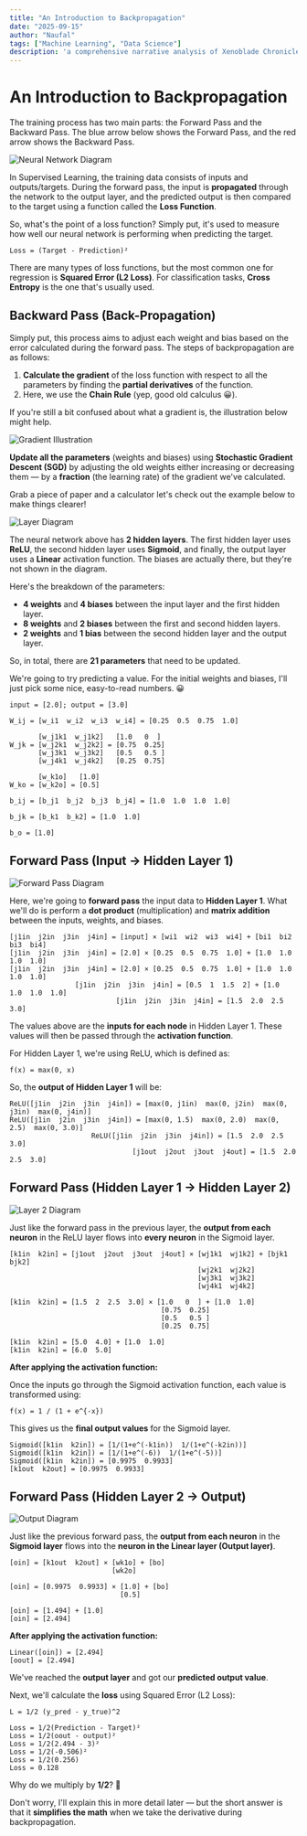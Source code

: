 ```yaml
---
title: "An Introduction to Backpropagation"
date: "2025-09-15"
author: "Naufal"
tags: ["Machine Learning", "Data Science"]
description: 'a comprehensive narrative analysis of Xenoblade Chronicles 3, positioning it as the culmination of the "Klaus Saga" trilogy. It explores how the game delves into existential themes of life, death, and the importance of moving forward amidst uncertainty.'
---
```



# An Introduction to Backpropagation

The training process has two main parts: the Forward Pass and the Backward Pass. The blue arrow below shows the Forward Pass, and the red arrow shows the Backward Pass.

![Neural Network Diagram](Blog/Backpropagation/NeuralNN.png)

In Supervised Learning, the training data consists of inputs and outputs/targets. During the forward pass, the input is **propagated** through the network to the output layer, and the predicted output is then compared to the target using a function called the **Loss Function**.

So, what's the point of a loss function? Simply put, it's used to measure how well our neural network is performing when predicting the target.

```
Loss = (Target - Prediction)²
```
There are many types of loss functions, but the most common one for regression is **Squared Error (L2 Loss)**. For classification tasks, **Cross Entropy** is the one that's usually used.

## Backward Pass (Back-Propagation)

Simply put, this process aims to adjust each weight and bias based on the error calculated during the forward pass. The steps of backpropagation are as follows:

1. **Calculate the gradient** of the loss function with respect to all the parameters by finding the **partial derivatives** of the function.
2. Here, we use the **Chain Rule** (yep, good old calculus 😀).

If you're still a bit confused about what a gradient is, the illustration below might help.

![Gradient Illustration](Blog/Backpropagation/gradient.gif)

**Update all the parameters** (weights and biases) using **Stochastic Gradient Descent (SGD)** by adjusting the old weights either increasing or decreasing them — by a **fraction** (the learning rate) of the gradient we've calculated.

Grab a piece of paper and a calculator let's check out the example below to make things clearer!

![Layer Diagram](Blog/Backpropagation/Layer.png)

The neural network above has **2 hidden layers**. The first hidden layer uses **ReLU**, the second hidden layer uses **Sigmoid**, and finally, the output layer uses a **Linear** activation function. The biases are actually there, but they're not shown in the diagram.

Here's the breakdown of the parameters:

* **4 weights** and **4 biases** between the input layer and the first hidden layer.
* **8 weights** and **2 biases** between the first and second hidden layers.
* **2 weights** and **1 bias** between the second hidden layer and the output layer.

So, in total, there are **21 parameters** that need to be updated.

We're going to try predicting a value. For the initial weights and biases, I'll just pick some nice, easy-to-read numbers. 😀

```
input = [2.0]; output = [3.0]

W_ij = [w_i1  w_i2  w_i3  w_i4] = [0.25  0.5  0.75  1.0]

       [w_j1k1  w_j1k2]   [1.0   0  ]
W_jk = [w_j2k1  w_j2k2] = [0.75  0.25]
       [w_j3k1  w_j3k2]   [0.5   0.5 ]
       [w_j4k1  w_j4k2]   [0.25  0.75]

       [w_k1o]   [1.0]
W_ko = [w_k2o] = [0.5]

b_ij = [b_j1  b_j2  b_j3  b_j4] = [1.0  1.0  1.0  1.0]

b_jk = [b_k1  b_k2] = [1.0  1.0]

b_o = [1.0]
```

## Forward Pass (Input -> Hidden Layer 1)

![Forward Pass Diagram](Blog/Backpropagation/Forward.png)

Here, we're going to **forward pass** the input data to **Hidden Layer 1**. What we'll do is perform a **dot product** (multiplication) and **matrix addition** between the inputs, weights, and biases.

```
[j1in  j2in  j3in  j4in] = [input] × [wi1  wi2  wi3  wi4] + [bi1  bi2  bi3  bi4]
[j1in  j2in  j3in  j4in] = [2.0] × [0.25  0.5  0.75  1.0] + [1.0  1.0  1.0  1.0]
[j1in  j2in  j3in  j4in] = [2.0] × [0.25  0.5  0.75  1.0] + [1.0  1.0  1.0  1.0]
                [j1in  j2in  j3in  j4in] = [0.5  1  1.5  2] + [1.0  1.0  1.0  1.0]
                          [j1in  j2in  j3in  j4in] = [1.5  2.0  2.5  3.0]
```

The values above are the **inputs for each node** in Hidden Layer 1. These values will then be passed through the **activation function**.

For Hidden Layer 1, we're using ReLU, which is defined as:

```
f(x) = max(0, x)
```

So, the **output of Hidden Layer 1** will be:

```
ReLU([j1in  j2in  j3in  j4in]) = [max(0, j1in)  max(0, j2in)  max(0, j3in)  max(0, j4in)]
ReLU([j1in  j2in  j3in  j4in]) = [max(0, 1.5)  max(0, 2.0)  max(0, 2.5)  max(0, 3.0)]
                    ReLU([j1in  j2in  j3in  j4in]) = [1.5  2.0  2.5  3.0]
                              [j1out  j2out  j3out  j4out] = [1.5  2.0  2.5  3.0]
```


## Forward Pass (Hidden Layer 1 -> Hidden Layer 2)

![Layer 2 Diagram](Blog/Backpropagation/Layer2.png)

Just like the forward pass in the previous layer, the **output from each neuron** in the ReLU layer flows into **every neuron** in the Sigmoid layer.
```
[k1in  k2in] = [j1out  j2out  j3out  j4out] × [wj1k1  wj1k2] + [bjk1  bjk2]
                                              [wj2k1  wj2k2]
                                              [wj3k1  wj3k2]
                                              [wj4k1  wj4k2]

[k1in  k2in] = [1.5  2  2.5  3.0] × [1.0   0  ] + [1.0  1.0]
                                     [0.75  0.25]
                                     [0.5   0.5 ]
                                     [0.25  0.75]

[k1in  k2in] = [5.0  4.0] + [1.0  1.0]
[k1in  k2in] = [6.0  5.0]
```
**After applying the activation function:**

Once the inputs go through the Sigmoid activation function, each value is transformed using:

```
f(x) = 1 / (1 + e^{-x})
```

This gives us the **final output values** for the Sigmoid layer.
```
Sigmoid([k1in  k2in]) = [1/(1+e^(-k1in))  1/(1+e^(-k2in))]
Sigmoid([k1in  k2in]) = [1/(1+e^(-6))  1/(1+e^(-5))]
Sigmoid([k1in  k2in]) = [0.9975  0.9933]
[k1out  k2out] = [0.9975  0.9933]
```

## Forward Pass (Hidden Layer 2 -> Output)

![Output Diagram](Blog/Backpropagation/Output.png)

Just like the previous forward pass, the **output from each neuron** in the **Sigmoid layer** flows into the **neuron in the Linear layer (Output layer)**.
```
[oin] = [k1out  k2out] × [wk1o] + [bo]
                         [wk2o]

[oin] = [0.9975  0.9933] × [1.0] + [bo]
                           [0.5]

[oin] = [1.494] + [1.0]
[oin] = [2.494]
```
**After applying the activation function:**
 
```
Linear([oin]) = [2.494]
[oout] = [2.494]
```

We've reached the **output layer** and got our **predicted output value**.

Next, we'll calculate the **loss** using Squared Error (L2 Loss):

```
L = 1/2 (y_pred - y_true)^2
```
```
Loss = 1/2(Prediction - Target)²
Loss = 1/2(oout - output)²
Loss = 1/2(2.494 - 3)²
Loss = 1/2(-0.506)²
Loss = 1/2(0.256)
Loss = 0.128
```
Why do we multiply by **1/2**? 🤔

Don't worry, I'll explain this in more detail later — but the short answer is that it **simplifies the math** when we take the derivative during backpropagation.
